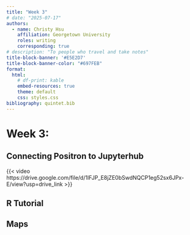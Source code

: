 ```yaml
---
title: "Week 3"
# date: "2025-07-17"
authors:
  - name: Christy Hsu
    affiliation: Georgetown University
    roles: writing
    corresponding: true
# description: "To people who travel and take notes"
title-block-banner: '#E5E2D7'
title-block-banner-color: "#697FEB"
format:
  html:
    # df-print: kable
    embed-resources: true
    theme: default
    css: styles.css
bibliography: quintet.bib
---
```


# Week 3:

## Connecting Positron to Jupyterhub

{{< video https://drive.google.com/file/d/1lFJP_E8jZE0bSwdNQCP1eg52sx6JPx-E/view?usp=drive_link >}}


## R Tutorial

### 
## Maps
